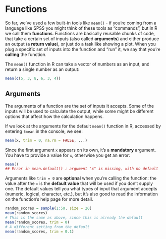 # Functions

So far, we've used a few built-in tools like `mean()` - if you're
coming from a language like SPSS you might think of these tools as "commands",
but in R we call them **functions**. Functions are basically reusable chunks of
code, that take a certain set of inputs (also called **arguments**) and either
produce an output (a **return value**), or just do a task like showing a plot. 
When you plug a specific set of inputs into the function and "run" it, we say 
that you're  **calling** the function.

The `mean()` function in R can take a vector of numbers as an input,
and return a single number as an output:

```r
mean(c(5, 3, 8, 6, 3, 4))
```

## Arguments

The arguments of a function are the set of inputs it accepts. Some
of the inputs will be used to calculate the output, while some
might be different options that affect how the calculation happens.

If we look at the arguments for the default `mean()` function in R,
accessed by entering `?mean` in the console, we see:

```r
mean(x, trim = 0, na.rm = FALSE, ...)
```

Since the first argument `x` appears on its own, it's a **mandatory** argument.
You have to provide a value for `x`, otherwise you get an error:

```r
mean()
## Error in mean.default() : argument "x" is missing, with no default
```

Arguments like `trim = 0` are **optional** when you're calling the function:
the value after the `=` is the **default value** that will be used if you don't
supply one. The default values tell you what types of input
that argument accepts (numeric, logical, character, etc.), but it's also good
to read the information on the function's help page for more detail.

```r
random_scores = sample(1:50, size = 20)
mean(random_scores)
# This is the same as above, since this is already the default
mean(random_scores, trim = 0)
# A different setting from the default
mean(random_scores, trim = 0.1)
```

